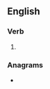 ==English==

===Verb===
{{head|en|verb form}}

# {{present participle of|en|certify|nocat=1}}

===Anagrams===
* {{anagrams|en|a=cefgiinrty|cretifying|rectifying}}